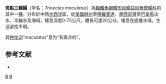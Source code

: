 {{Speciesbox
| image = Hogchoker (Trinectes maculatus).jpg
| image_caption = 斑點三鰭鰨
| status = NE
| status_system = IUCN3.1
| taxon = Trinectes maculatus
| authority = Bloch & Schneider, 1801
| synonyms = *''Pleuronectes maculatus'' <small>Bloch & Schneider, 1801</small>
*''Achirus fasciatus'' <small>Lacepède, 1802</small>
*''Trinectes fasciatus'' <small>Lacepède, 1802</small>
*''Pleuronectes mollis'' <small>Mitchill, 1814</small>
}}

'''斑點三鰭鰨'''（学名：''Trinectes maculatus''）為[[輻鰭魚綱|輻鰭魚綱]][[鰈形目|鰈形目]][[鰨亞目|鰨亞目]][[無臂鰨科|無臂鰨科]]的其中一[[種|種]]，分布於中西[[大西洋|大西洋]]區，從[[美國|美國]][[麻薩諸塞州|麻州]]至[[佛羅里達|佛羅里達]]、[[墨西哥灣|墨西哥灣]]至[[巴拿馬|巴拿馬]]淡水、半鹹水及海域，棲息深度0-75公尺，體長可達20公分，棲息在底層水域，生活習性不明。

其[[种加词|种加词]]“''maculatus''”意为“有斑点的”。

==参考文献==
*{{FishBase_species|genus=Trinectes|species=maculatus|year=2014|month=4}}

{{Taxonbar|from=Q2057479}}

[[Category:三鰭鰨屬|B]]
[[Category:1801年描述的魚類|B]]


{{魚類小作品}}